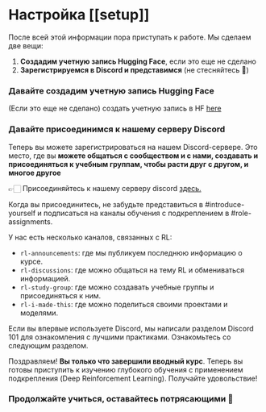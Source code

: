 # Настройка [[setup]]

После всей этой информации пора приступать к работе. Мы сделаем две вещи:

1. **Создадим учетную запись Hugging Face**, если это еще не сделано
2. **Зарегистрируемся в Discord и представимся** (не стесняйтесь 🤗)

### Давайте создадим учетную запись Hugging Face

(Если это еще не сделано) создать учетную запись в HF <a href="https://huggingface.co/join">here</a>

### Давайте присоединимся к нашему серверу Discord

Теперь вы можете зарегистрироваться на нашем Discord-сервере. Это место, где вы **можете общаться с сообществом и с нами, создавать и присоединяться к учебным группам, чтобы расти друг с другом, и многое другое**

👉🏻 Присоединяйтесь к нашему серверу discord <a href="https://discord.gg/ydHrjt3WP5">здесь.</a>

Когда вы присоединитесь, не забудьте представиться в #introduce-yourself и подписаться на каналы обучения с подкреплением в #role-assignments.

У нас есть несколько каналов, связанных с RL:
- `rl-announcements`: где мы публикуем последнюю информацию о курсе.
- `rl-discussions`: где можно общаться на тему RL и обмениваться информацией.
- `rl-study-group`: где можно создавать учебные группы и присоединяться к ним.
- `rl-i-made-this`: где можно поделиться своими проектами и моделями.

Если вы впервые используете Discord, мы написали разделом Discord 101 для ознакомления с лучшими практиками. Ознакомьтесь со следующим разделом.

Поздравляем! **Вы только что завершили вводный курс**. Теперь вы готовы приступить к изучению глубокого обучения с применением подкрепления (Deep Reinforcement Learning). Получайте удовольствие!


### Продолжайте учиться, оставайтесь потрясающими 🤗
